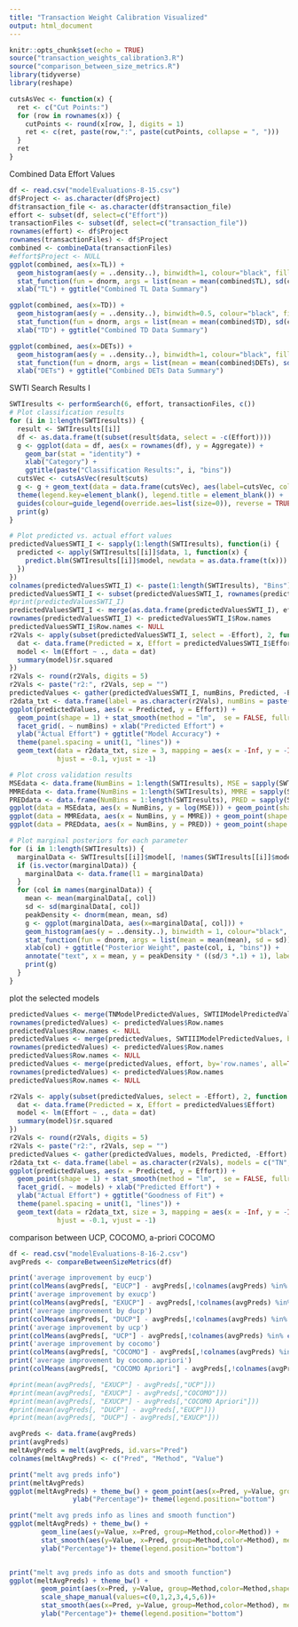---
title: "Transaction Weight Calibration Visualized"
output: html_document
---

```{r setup, include=FALSE}
knitr::opts_chunk$set(echo = TRUE)
source("transaction_weights_calibration3.R")
source("comparison_between_size_metrics.R")
library(tidyverse)
library(reshape)

cutsAsVec <- function(x) {
  ret <- c("Cut Points:")
  for (row in rownames(x)) {
    cutPoints <- round(x[row, ], digits = 1)
    ret <- c(ret, paste(row,":", paste(cutPoints, collapse = ", ")))
  }
  ret
}
```
Combined Data Effort Values
```{r combined}
df <- read.csv("modelEvaluations-8-15.csv")
df$Project <- as.character(df$Project)
df$transaction_file <- as.character(df$transaction_file)
effort <- subset(df, select=c("Effort"))
transactionFiles <- subset(df, select=c("transaction_file"))
rownames(effort) <- df$Project
rownames(transactionFiles) <- df$Project
combined <- combineData(transactionFiles)
#effort$Project <- NULL
ggplot(combined, aes(x=TL)) + 
  geom_histogram(aes(y = ..density..), binwidth=1, colour="black", fill="white") + 
  stat_function(fun = dnorm, args = list(mean = mean(combined$TL), sd(combined$TL))) + 
  xlab("TL") + ggtitle("Combined TL Data Summary")

ggplot(combined, aes(x=TD)) + 
  geom_histogram(aes(y = ..density..), binwidth=0.5, colour="black", fill="white") + 
  stat_function(fun = dnorm, args = list(mean = mean(combined$TD), sd(combined$TD))) + 
  xlab("TD") + ggtitle("Combined TD Data Summary")

ggplot(combined, aes(x=DETs)) + 
  geom_histogram(aes(y = ..density..), binwidth=1, colour="black", fill="white") + 
  stat_function(fun = dnorm, args = list(mean = mean(combined$DETs), sd(combined$DETs))) + 
  xlab("DETs") + ggtitle("Combined DETs Data Summary")

```
SWTI Search Results I
```{r swti part I} 
SWTIresults <- performSearch(6, effort, transactionFiles, c())
# Plot classification results
for (i in 1:length(SWTIresults)) {
  result <- SWTIresults[[i]]
  df <- as.data.frame(t(subset(result$data, select = -c(Effort))))
  g <- ggplot(data = df, aes(x = rownames(df), y = Aggregate)) + 
    geom_bar(stat = "identity") +
    xlab("Category") +
    ggtitle(paste("Classification Results:", i, "bins"))
  cutsVec <- cutsAsVec(result$cuts)
  g <- g + geom_text(data = data.frame(cutsVec), aes(label=cutsVec, col=cutsVec), alpha=0, x=1, y=1) +
  theme(legend.key=element_blank(), legend.title = element_blank()) +
  guides(colour=guide_legend(override.aes=list(size=0)), reverse = TRUE)
  print(g)
}

# Plot predicted vs. actual effort values
predictedValuesSWTI_I <- sapply(1:length(SWTIresults), function(i) {
  predicted <- apply(SWTIresults[[i]]$data, 1, function(x) {
    predict.blm(SWTIresults[[i]]$model, newdata = as.data.frame(t(x)))
  })
})
colnames(predictedValuesSWTI_I) <- paste(1:length(SWTIresults), "Bins")
predictedValuesSWTI_I <- subset(predictedValuesSWTI_I, rownames(predictedValuesSWTI_I) != "Aggregate")
#print(predictedValuesSWTI_I)
predictedValuesSWTI_I <- merge(as.data.frame(predictedValuesSWTI_I), effort, by='row.names', all=TRUE)
rownames(predictedValuesSWTI_I) <- predictedValuesSWTI_I$Row.names
predictedValuesSWTI_I$Row.names <- NULL
r2Vals <- apply(subset(predictedValuesSWTI_I, select = -Effort), 2, function (x) {
  dat <- data.frame(Predicted = x, Effort = predictedValuesSWTI_I$Effort)
  model <- lm(Effort ~ ., data = dat)
  summary(model)$r.squared
})
r2Vals <- round(r2Vals, digits = 5)
r2Vals <- paste("r2:", r2Vals, sep = "")
predictedValues <- gather(predictedValuesSWTI_I, numBins, Predicted, -Effort)
r2data_txt <- data.frame(label = as.character(r2Vals), numBins = paste(1:length(SWTIresults), "Bins"))
ggplot(predictedValues, aes(x = Predicted, y = Effort)) +
  geom_point(shape = 1) + stat_smooth(method = "lm",  se = FALSE, fullrange = TRUE) +
  facet_grid(. ~ numBins) + xlab("Predicted Effort") +
  ylab("Actual Effort") + ggtitle("Model Accuracy") +
  theme(panel.spacing = unit(1, "lines")) +
  geom_text(data = r2data_txt, size = 3, mapping = aes(x = -Inf, y = -Inf, label = label),
            hjust = -0.1, vjust = -1)

# Plot cross validation results
MSEdata <- data.frame(NumBins = 1:length(SWTIresults), MSE = sapply(SWTIresults, function(x) { x$MSE }))
MMREdata <- data.frame(NumBins = 1:length(SWTIresults), MMRE = sapply(SWTIresults, function(x) { x$MMRE }))
PREDdata <- data.frame(NumBins = 1:length(SWTIresults), PRED = sapply(SWTIresults, function(x) { x$PRED }))
ggplot(data = MSEdata, aes(x = NumBins, y = log(MSE))) + geom_point(shape = 1) + geom_line() + ggtitle("MSE Results")
ggplot(data = MMREdata, aes(x = NumBins, y = MMRE)) + geom_point(shape = 1) + geom_line() + ggtitle("MMRE Results")
ggplot(data = PREDdata, aes(x = NumBins, y = PRED)) + geom_point(shape = 1) + geom_line() + ylab("PRED(0.25)") + ggtitle("PRED(0.25) Results")

# Plot marginal posteriors for each parameter
for (i in 1:length(SWTIresults)) {
  marginalData <- SWTIresults[[i]]$model[, !names(SWTIresults[[i]]$model) %in% c("(Intercept)", "sigma")]
  if (is.vector(marginalData)) {
    marginalData <- data.frame(l1 = marginalData)
  }
  for (col in names(marginalData)) {
    mean <- mean(marginalData[, col])
    sd <- sd(marginalData[, col])
    peakDensity <- dnorm(mean, mean, sd)
    g <- ggplot(marginalData, aes(x=marginalData[, col])) + 
    geom_histogram(aes(y = ..density..), binwidth = 1, colour="black", fill="white") + 
    stat_function(fun = dnorm, args = list(mean = mean(mean), sd = sd)) + 
    xlab(col) + ggtitle("Posterior Weight", paste(col, i, "bins")) +
    annotate("text", x = mean, y = peakDensity * ((sd/3 *.1) + 1), label = paste("mean:", round(mean,2),",", "sd:", round(sd,2)))
    print(g)
  }
}
```
plot the selected models
```{r modelPlot, warning = FALSE}
predictedValues <- merge(TNModelPredictedValues, SWTIIModelPredictedValues, by='row.names', all=TRUE)
rownames(predictedValues) <- predictedValues$Row.names
predictedValues$Row.names <- NULL
predictedValues <- merge(predictedValues, SWTIIIModelPredictedValues, by='row.names', all=TRUE)
rownames(predictedValues) <- predictedValues$Row.names
predictedValues$Row.names <- NULL
predictedValues <- merge(predictedValues, effort, by='row.names', all=TRUE)
rownames(predictedValues) <- predictedValues$Row.names
predictedValues$Row.names <- NULL

r2Vals <- apply(subset(predictedValues, select = -Effort), 2, function (x) {
  dat <- data.frame(Predicted = x, Effort = predictedValues$Effort)
  model <- lm(Effort ~ ., data = dat)
  summary(model)$r.squared
})
r2Vals <- round(r2Vals, digits = 5)
r2Vals <- paste("r2:", r2Vals, sep = "")
predictedValues <- gather(predictedValues, models, Predicted, -Effort)
r2data_txt <- data.frame(label = as.character(r2Vals), models = c("TN", "SWTII", "SWTIII"))
ggplot(predictedValues, aes(x = Predicted, y = Effort)) +
  geom_point(shape = 1) + stat_smooth(method = "lm",  se = FALSE, fullrange = TRUE) +
  facet_grid(. ~ models) + xlab("Predicted Effort") +
  ylab("Actual Effort") + ggtitle("Goodness of Fit") +
  theme(panel.spacing = unit(1, "lines")) +
  geom_text(data = r2data_txt, size = 3, mapping = aes(x = -Inf, y = -Inf, label = label),
            hjust = -0.1, vjust = -1)
```

comparison between UCP, COCOMO, a-priori COCOMO
```{r modelPlot, warning = FALSE}
df <- read.csv("modelEvaluations-8-16-2.csv")
avgPreds <- compareBetweenSizeMetrics(df)

print('average improvement by eucp')
print(colMeans(avgPreds[, "EUCP"] - avgPreds[,!colnames(avgPreds) %in% c("Pred")]))
print('average improvement by exucp')
print(colMeans(avgPreds[, "EXUCP"] - avgPreds[,!colnames(avgPreds) %in% c("Pred")]))
print('average improvement by ducp')
print(colMeans(avgPreds[, "DUCP"] - avgPreds[,!colnames(avgPreds) %in% c("Pred")]))
print('average improvement by ucp')
print(colMeans(avgPreds[, "UCP"] - avgPreds[,!colnames(avgPreds) %in% c("Pred")]))
print('average improvement by cocomo')
print(colMeans(avgPreds[, "COCOMO"] - avgPreds[,!colnames(avgPreds) %in% c("Pred")]))
print('average improvement by cocomo.apriori')
print(colMeans(avgPreds[, "COCOMO Apriori"] - avgPreds[,!colnames(avgPreds) %in% c("Pred")]))

#print(mean(avgPreds[, "EXUCP"] - avgPreds[,"UCP"]))
#print(mean(avgPreds[, "EXUCP"] - avgPreds[,"COCOMO"]))
#print(mean(avgPreds[, "EXUCP"] - avgPreds[,"COCOMO Apriori"]))
#print(mean(avgPreds[, "DUCP"] - avgPreds[,"EUCP"]))
#print(mean(avgPreds[, "DUCP"] - avgPreds[,"EXUCP"]))

avgPreds <- data.frame(avgPreds)
print(avgPreds)
meltAvgPreds = melt(avgPreds, id.vars="Pred")
colnames(meltAvgPreds) <- c("Pred", "Method", "Value")

print("melt avg preds info")
print(meltAvgPreds)
ggplot(meltAvgPreds) + theme_bw() + geom_point(aes(x=Pred, y=Value, group=Method,color=Method),size=3)+ xlab("Relative Deviation (%)") +
				ylab("Percentage")+ theme(legend.position="bottom")

print("melt avg preds info as lines and smooth function")
ggplot(meltAvgPreds) + theme_bw() + 
		geom_line(aes(y=Value, x=Pred, group=Method,color=Method)) +
		stat_smooth(aes(y=Value, x=Pred, group=Method,color=Method), method = lm, formula = y ~ poly(x, 10), se = FALSE)+ xlab("Relative Deviation (%)") +
		ylab("Percentage")+ theme(legend.position="bottom")


print("melt avg preds info as dots and smooth function")
ggplot(meltAvgPreds) + theme_bw() + 
		geom_point(aes(x=Pred, y=Value, group=Method,color=Method,shape=Method),size=1.5) +
		scale_shape_manual(values=c(0,1,2,3,4,5,6))+
		stat_smooth(aes(x=Pred, y=Value, group=Method,color=Method), method = lm, formula = y ~ poly(x, 10), se = FALSE)+ xlab("Relative Deviation (%)") +
		ylab("Percentage")+ theme(legend.position="bottom")

```
